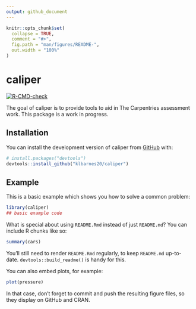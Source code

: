 ```yaml
---
output: github_document
---
```

<!-- README.md is generated from README.Rmd. Please edit that file -->

```r
knitr::opts_chunk$set(
  collapse = TRUE,
  comment = "#>",
  fig.path = "man/figures/README-",
  out.width = "100%"
)
```

# caliper

<!-- badges: start -->
[![R-CMD-check](https://github.com/klbarnes20/caliper/actions/workflows/R-CMD-check.yaml/badge.svg)](https://github.com/klbarnes20/caliper/actions/workflows/R-CMD-check.yaml)
<!-- badges: end -->


The goal of caliper is to provide tools to aid in The Carpentries assessment work. This package is a work in progress. 

## Installation

You can install the development version of caliper from [GitHub](https://github.com/) with:

``` r
# install.packages("devtools")
devtools::install_github("klbarnes20/caliper")
```

## Example

This is a basic example which shows you how to solve a common problem:

```r
library(caliper)
## basic example code
```

What is special about using `README.Rmd` instead of just `README.md`? You can include R chunks like so:

```r
summary(cars)
```

You'll still need to render `README.Rmd` regularly, to keep `README.md` up-to-date. `devtools::build_readme()` is handy for this.

You can also embed plots, for example:

```r
plot(pressure)
```

In that case, don't forget to commit and push the resulting figure files, so they display on GitHub and CRAN.
